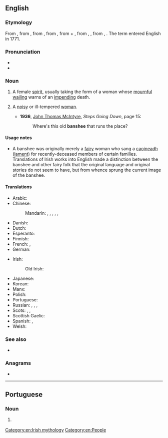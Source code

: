 {{also|Banshee}}
==English==
{{wikipedia}}

===Etymology===
From {{etyl|ga|en}} {{m|ga|bean sí}}, from {{etyl|sga|en}} {{m|sga|ben síd||lit=woman of the fairy mound}}, from {{etyl|sga|en}} {{m|sga|ben||woman}}, from {{etyl|cel-pro|en}} {{m|cel-pro|*benā}}, from {{etyl|ine-pro|en}} {{m|ine-pro|*gʷḗn}} + {{etyl|sga|en}} {{m|sga|síd||fairy mound}}, from {{etyl|cel-pro|en}} {{m|cel-pro|*sedos}}, {{m|cel-pro|*sīdos||mound (inhabited by fairies)}}, from {{etyl|ine-pro|en}} {{m|ine-pro|*sēds}}, {{m|ine-pro|*sed-||seat}}. The term {{m|en||banshee}} entered English in 1771.

===Pronunciation===
* {{audio|en-us-banshee.ogg|Audio (US)|lang=en}}
* {{IPA|/bænˈʃiː/|/ˈbænʃiː/|lang=en}}

===Noun===
{{en-noun}}

# {{lb|en|Irish [[folklore]]}} A female [[spirit]], usually taking the form of a woman whose [[mournful]] [[wail]]ing warns of an [[impend]]ing death.
# {{lb|en|derogatory}} A [[noisy]] or ill-tempered [[woman]].
#* '''1936''', [[w:John T. McIntyre|John Thomas McIntyre]], ''Steps Going Down'', page 15:
#*: Where's this old '''banshee''' that runs the place?

====Usage notes====
* A banshee was originally merely a [[fairy]] woman who sang a [[caoin|caoineadh]] ([[lament]]) for recently-deceased members of certain families. Translations of Irish works into English made a distinction between the banshee and other fairy folk that the original language and original stories do not seem to have, but from whence sprung the current image of the banshee.

====Translations====
{{trans-top|in Irish folklore, a female spirit}}
* Arabic: {{t|ar|بَانْشْي|f}}
* Chinese:
*: Mandarin: {{qualifier|no exact term exists}} {{t|cmn|[[報喪]][[女妖]]}}, {{t|cmn|[[报丧]][[女妖]]|tr=bàosāng nǚyāo}}, {{t+|cmn|喪門神|sc=Hani}}, {{t+|cmn|丧门神|tr=sàngménshén|sc=Hani}} {{qualifier|"messenger of death"}}, {{t+|cmn|喪門星|sc=Hani}}, {{t+|cmn|丧门星|tr=sàngménxīng|sc=Hani}} {{qualifier|"messenger of death"}}
* Danish: {{t-needed|da}}
* Dutch: {{t+|nl|banshee|f}}
* Esperanto: {{t|eo|banŝio}}
* Finnish: {{t|fi|banshee}}
* French: {{t+|fr|banshee|f}}, {{t+|fr|banshie|f}}
* German: {{t+|de|Banshee|f}}
{{trans-mid}}
* Irish: {{t|ga|bean sí|f}}
*: Old Irish: {{t|sga|ben síd|f}}
* Japanese: {{t|ja|バンシー|tr=banshī|sc=Jpan}}
* Korean: {{t+|ko|반시|sc=Kore}}
* Manx: {{t|gv|ben shee|f}}
* Polish: {{t|pl|szyszymora|f}}
* Portuguese: {{t|pt|banshee|f}}
* Russian: {{t|ru|ба́нши|f}}, {{t|ru|банши́|f}}, {{t|ru|ба́ньши|f}}, {{t|ru|баньши́|f}}
* Scots: {{t|sco|benshi}}, {{t|sco|benshie}}, {{t|sco|benshee}}
* Scottish Gaelic: {{t|gd|bean-shìdh|f}}
* Spanish: {{t|es|banshee|f}}, {{t|es|La Llorona|f}} {{qualifier|slang}}
* Welsh: {{t|cy|cyhyraeth|f}}
{{trans-bottom}}

===See also===
* {{l|en|sidhe}}

===Anagrams===
* {{anagrams|en|has-been|shabeen|shebean}}

[[Category:en:Irish mythology]]
[[Category:en:People]]

----

==Portuguese==

===Noun===
{{pt-noun|f}}

# {{lb|pt|Irish folklore}} {{l|en|banshee}} {{gloss|a female spirit who warns of impending death}}